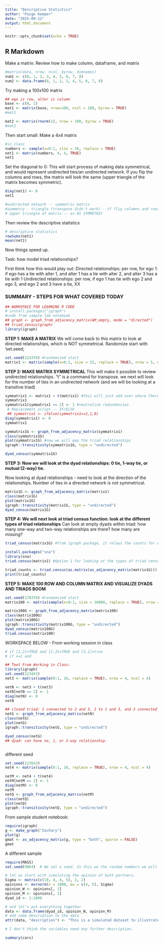 ```yaml
---
title: "Descriptive Statistics"
author: "Paige Kemper"
date: "2025-09-12"
output: html_document
---
```


```r
knitr::opts_chunk$set(echo = TRUE)
```

## R Markdown

Make a matrix: Review how to make column, dataframe, and matrix
```r
#matrix(data, nrow, ncol, byrow, dimnames)
num1 <- c(0, 1, 2, 3, 4, 5, 6, 7, 8)
num2 <- data.frame(0, 1, 2, 3, 4, 5, 6, 7, 8)
```


Try making a 100x100 matrix
```r
## ego is row, alter is column
base <- c(0, 1)
mat1 <- matrix(base, nrow=100, ncol = 100, byrow = TRUE)
#mat1

mat2 <- matrix(rnorm(1), nrow = 100, byrow = TRUE)
#mat2
```


Then start small: Make a 4x4 matrix
```r
#in class 
numbers <- sample(x=0:1, size = 16, replace = TRUE)
net1 <- matrix(numbers, 4, 4, TRUE)
net1
```

Set the diagonal to 0: This will start process of making data symmetrical, and would represent undirected ties/an undirected network. If you flip the columns and rows, the matrix will look the same (upper triangle of the matrix becomes symmetric).
```r
diag(net1) <- 0
net1

#undirected network -- symmetric matrix
#symmetry - triangle (transpose didn't work) - if flip columns and rows, will have the same matrix
# upper triangle of matrix -- as AS SYMMETRIC
```

Then review the descriptive statistics
```r
# descriptive statistics
rowSums(net1)
mean(net1)

```



Now things speed up. 

Task: how model triad relationships? 

First think how this would play out: 
Directed relationships: per row, for ego 1: if ego has a tie with alter 1, and alter 1 has a tie with alter 2, and alter 3 has a tie with 1
Undirected relationships: per row, if ego 1 has tie with ego 2 and ego 3, and ego 2 and 3 have a tie, XX 

### SUMMARY - STEPS FOR WHAT COVERED TODAY
``` r
## WORKSPACE FOR LEARNING R CODE
# install.packages("igraph")
#code from sample lab notebook
## graph <- graph_from_adjacency_matrix(AM_empty, mode = "directed")
## triad_census(graph)
library(igraph)
``` 


**STEP 1: MAKE A MATRIX**
We will come back to this matrix to look at directed relationships, which is NOT symmetrical. Randomize start with 'set.seed;
``` r
set.seed(124376) #randomized start
matrix1 <- matrix(sample(x=0:1, size = 25, replace = TRUE), nrow = 5, ncol = 5)
```


**STEP 2: MAKE MATRIX SYMMETRICAL**
This will make it possible to review undirected relationships. "t" is a command for transpose. we next will look for the number of ties in an undirected network (and we will be looking at a transitive triad) 

``` r
symmatrix1 <- matrix1 + t(matrix1) #this will just add over where there are 1's, but it will be a bit redundant
symmatrix1
symmatrix1[symmatrix1 == 2] <- 1 #neutralize redundancies
 # Replacement script -- IF/ELSE
 ## symmatrix1 <- ifelse(symmatrix1==2,1,0) 
diag(symmatrix1) <- 0
symmatrix1
```


``` r
symmatrix1G <- graph_from_adjacency_matrix(symmatrix1) 
class(symmatrix1G)
plot(symmatrix1G) #now we will map the triad relationships
igraph::transitivity(symmatrix1G, type = "undirected")

dyad_census(symmatrix1G)

```

**STEP 3: Now we will look at the dyad relationships: 0 tie, 1-way tie, or mutual (2-way) tie.**

Now looking at dyad relationships - need to look at the direction of the relationships. Number of ties in a directed network is not symmetrical. 
``` r
matrix1G <- graph_from_adjacency_matrix(matrix1)
class(matrix1G)
plot(matrix1G)
igraph::transitivity(matrix1G, type = "undirected")
dyad_census(matrix1G)

```


**STEP 4: We will next look at triad census function: look at the different types of triad relationships**
Can look at empty dyads within triad: how many one-way and two-way relationships are there? how many are missing? 
``` r
triad_census(matrix1G) #from igraph package, it relays the counts for each of the 16 different configurations for directed networks but it doesn't actually say the type of configuration

install.packages("sna")
library(sna)
triad.census(matrix1) #Option 1 for looking at the types of triad census functions

triad_counts <- triad.census(as.matrix(as_adjacency_matrix(matrix1G))) #Option 2
print(triad_counts)
``` 


**STEP 5: MAKE 100 ROW AND COLUMN MATRIX AND VISUALIZE DYADS AND TRIADS BOOM**
``` r
set.seed(178376) #randomized start
matrix100 <- matrix(sample(x=0:1, size = 10000, replace = TRUE), nrow = 100, ncol = 100)

matrix100G <- graph_from_adjacency_matrix(matrix100)
class(matrix100G)
plot(matrix100G)
igraph::transitivity(matrix100G, type = "undirected")
dyad_census(matrix100G)
triad.census(matrix100) 
``` 




WORKSPACE BELOW - From working session in class 
``` r


# if [1,2]=TRUE and [2,3]=TRUE and [3,1]=true
# if x=1 and 

## Text From Working in Class: 
library(igraph)
set.seed(123443)
net3 <- matrix(sample(0:1, 16, replace = TRUE), nrow = 4, ncol = 4)

netN <- net3 + t(net3)
netN[netN == 2] <- 1
diag(netN) <- 0
netN

## closed triad: 1 connected to 2 and 3, 2 to 1 and 3, and 3 connected to 1 and 2
netG <- graph_from_adjacency_matrix(netN)
class(netG)
plot(netG)
igraph::transitivity(netG, type = "undirected")

dyad_census(netG)
## dyad: can have no, 1, or 2-way relationship. 



```


different seed
``` r
set.seed(123643)
net4 <- matrix(sample(0:1, 16, replace = TRUE), nrow = 4, ncol = 4)

netM <- net4 + t(net4)
netM[netM == 2] <- 1
diag(netM) <- 0
netM
netQ <- graph_from_adjacency_matrix(netM)
class(netQ)
plot(netQ)
igraph::transitivity(netQ, type = "undirected")

```

From sample student notebook:
``` r
require(igraph)
g <- make_graph("Zachary")
plot(g)
gmat <- as_adjacency_matrix(g, type = "both", sparse = FALSE)
gmat

```


A different sample 
``` r
require(MASS)
set.seed(9864)  # We set a seed. In this we the random numbers we will generate be the same and we thus end up with the same dataset. Please not that to be absolutely sure to get the same dataset, we need to run the same R version (and packages).

# let us start with simulating the opinion of both partners.
Sigma <- matrix(c(10, 4, 4, 5), 2, 2)
opinions <- mvrnorm(n = 1000, mu = c(4, 5), Sigma)
opinion_W <- opinions[, 1]
opinion_M <- opinions[, 2]
dyad_id <- 1:1000

# and let's put everything together
data <- data.frame(dyad_id, opinion_W, opinion_M)
# add some description to the data
attr(data, "description") <- "This is a simulated dataset to illustrate interdependencies of observations within dyads (i.e. heterosexual couples). The dataset is in wide-format: one row refers to one couple. Variables with \"_W\" refer to women,\"_M\" refer to men."

# I don't think the variables need any further description.

summary(cars)
```

